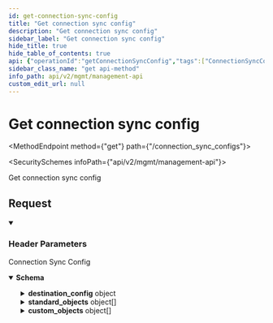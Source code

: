 ```yaml
---
id: get-connection-sync-config
title: "Get connection sync config"
description: "Get connection sync config"
sidebar_label: "Get connection sync config"
hide_title: true
hide_table_of_contents: true
api: {"operationId":"getConnectionSyncConfig","tags":["ConnectionSyncConfigs"],"security":[{"x-api-key":[]}],"parameters":[{"name":"x-customer-id","in":"header","schema":{"type":"string","example":"my-customer-1"},"description":"The customer ID that uniquely identifies the customer in your application","required":true},{"name":"x-provider-name","in":"header","schema":{"type":"string","example":"salesforce"},"description":"The provider name","required":true}],"responses":{"200":{"description":"Connection Sync Config","content":{"application/json":{"schema":{"type":"object","properties":{"destination_config":{"description":"Config specific to the destination","type":"object","properties":{"type":{"type":"string","enum":["postgres"]},"schema":{"type":"string","description":"The schema you'd like to sync to. If not specified, the schema specified in the postgres Destination will be used.","example":"customer_1_schema"}},"required":["type","schema"]},"standard_objects":{"description":"A list of case-sensitive Provider standard objects to be synced. If specified, this list will take override the standard_objects list in SyncConfig.","type":"array","items":{"type":"object","properties":{"object":{"type":"string","description":"The Provider object name (case sensitive)","example":"Contact"}},"required":["object"]}},"custom_objects":{"description":"A list of case-sensitive Provider objects to be synced.","type":"array","items":{"type":"object","properties":{"object":{"type":"string","description":"The Supaglue object name (case sensitive)","example":"Contact__c"}},"required":["object"]}}},"title":"connection_sync_config"}}}}},"description":"Get connection sync config","method":"get","path":"/connection_sync_configs","servers":[{"url":"https://api.supaglue.io/mgmt/v2","description":"Supaglue API"}],"securitySchemes":{"x-api-key":{"type":"apiKey","name":"x-api-key","in":"header","description":"API key to allow developers to access the API"}},"info":{"version":"0.14.4","title":"Management API","contact":{"name":"Supaglue","email":"docs@supaglue.com","url":"https://supaglue.com"},"description":"#### Introduction\n\nWelcome to the Management API documentation. You can use this API to manage customer integrations and connections.\n\n[![Run in Postman](https://run.pstmn.io/button.svg)](https://www.postman.com/supaglue/workspace/supaglue-public/overview)\n\n#### Base API URL\n\n```\nhttps://api.supaglue.io/mgmt/v2\n```\n"},"postman":{"name":"Get connection sync config","description":{"type":"text/plain"},"url":{"path":["connection_sync_configs"],"host":["{{baseUrl}}"],"query":[],"variable":[]},"header":[{"disabled":false,"description":{"content":"(Required) The customer ID that uniquely identifies the customer in your application","type":"text/plain"},"key":"x-customer-id","value":""},{"disabled":false,"description":{"content":"(Required) The provider name","type":"text/plain"},"key":"x-provider-name","value":""},{"key":"Accept","value":"application/json"}],"method":"GET","auth":{"type":"apikey","apikey":[{"type":"any","value":"x-api-key","key":"key"},{"type":"any","value":"<API Key>","key":"value"},{"type":"any","value":"header","key":"in"}]}}}
sidebar_class_name: "get api-method"
info_path: api/v2/mgmt/management-api
custom_edit_url: null
---
```



<h1 className={"openapi__heading"}>Get connection sync config</h1>

<MethodEndpoint method={"get"} path={"/connection_sync_configs"}></MethodEndpoint>

<SecuritySchemes infoPath={"api/v2/mgmt/management-api"}></SecuritySchemes>



Get connection sync config

## Request

<details style={{"marginBottom":"1rem"}} className={"openapi-markdown__details"} data-collapsed={false} open={true}><summary style={{}}><h3 className={"openapi-markdown__details-summary-header-params"}>Header Parameters</h3></summary><div><ul><ParamsItem className={"paramsItem"} param={{"name":"x-customer-id","in":"header","schema":{"type":"string","example":"my-customer-1"},"description":"The customer ID that uniquely identifies the customer in your application","required":true}}></ParamsItem><ParamsItem className={"paramsItem"} param={{"name":"x-provider-name","in":"header","schema":{"type":"string","example":"salesforce"},"description":"The provider name","required":true}}></ParamsItem></ul></div></details><div><div><ApiTabs><TabItem label={"200"} value={"200"}><div>

Connection Sync Config

</div><div><MimeTabs className={"openapi-tabs__mime"} schemaType={"response"}><TabItem label={"application/json"} value={"application/json"}><SchemaTabs className={"openapi-tabs__schema"}><TabItem label={"Schema"} value={"Schema"}><details style={{}} className={"openapi-markdown__details response"} data-collapsed={false} open={true}><summary style={{}} className={"openapi-markdown__details-summary-response"}><strong>Schema</strong></summary><div style={{"textAlign":"left","marginLeft":"1rem"}}></div><ul style={{"marginLeft":"1rem"}}><SchemaItem collapsible={true} className={"schemaItem"}><details style={{}} className={"openapi-markdown__details"}><summary style={{}}><span className={"openapi-schema__container"}><strong className={"openapi-schema__property"}>destination_config</strong><span className={"openapi-schema__name"}> object</span></span></summary><div style={{"marginLeft":"1rem"}}><div style={{"marginTop":".5rem","marginBottom":".5rem"}}>

Config specific to the destination

</div><SchemaItem collapsible={false} name={"type"} required={true} schemaName={"string"} qualifierMessage={"**Possible values:** [`postgres`]"} schema={{"type":"string","enum":["postgres"]}}></SchemaItem><SchemaItem collapsible={false} name={"schema"} required={true} schemaName={"string"} qualifierMessage={undefined} schema={{"type":"string","description":"The schema you'd like to sync to. If not specified, the schema specified in the postgres Destination will be used.","example":"customer_1_schema"}}></SchemaItem></div></details></SchemaItem><SchemaItem collapsible={true} className={"schemaItem"}><details style={{}} className={"openapi-markdown__details"}><summary style={{}}><span className={"openapi-schema__container"}><strong className={"openapi-schema__property"}>standard_objects</strong><span className={"openapi-schema__name"}> object[]</span></span></summary><div style={{"marginLeft":"1rem"}}><div style={{"marginTop":".5rem","marginBottom":".5rem"}}>

A list of case-sensitive Provider standard objects to be synced. If specified, this list will take override the standard_objects list in SyncConfig.

</div><li><div style={{"fontSize":"var(--ifm-code-font-size)","opacity":"0.6","marginLeft":"-.5rem","paddingBottom":".5rem"}}>Array [</div></li><SchemaItem collapsible={false} name={"object"} required={true} schemaName={"string"} qualifierMessage={undefined} schema={{"type":"string","description":"The Provider object name (case sensitive)","example":"Contact"}}></SchemaItem><li><div style={{"fontSize":"var(--ifm-code-font-size)","opacity":"0.6","marginLeft":"-.5rem"}}>]</div></li></div></details></SchemaItem><SchemaItem collapsible={true} className={"schemaItem"}><details style={{}} className={"openapi-markdown__details"}><summary style={{}}><span className={"openapi-schema__container"}><strong className={"openapi-schema__property"}>custom_objects</strong><span className={"openapi-schema__name"}> object[]</span></span></summary><div style={{"marginLeft":"1rem"}}><div style={{"marginTop":".5rem","marginBottom":".5rem"}}>

A list of case-sensitive Provider objects to be synced.

</div><li><div style={{"fontSize":"var(--ifm-code-font-size)","opacity":"0.6","marginLeft":"-.5rem","paddingBottom":".5rem"}}>Array [</div></li><SchemaItem collapsible={false} name={"object"} required={true} schemaName={"string"} qualifierMessage={undefined} schema={{"type":"string","description":"The Supaglue object name (case sensitive)","example":"Contact__c"}}></SchemaItem><li><div style={{"fontSize":"var(--ifm-code-font-size)","opacity":"0.6","marginLeft":"-.5rem"}}>]</div></li></div></details></SchemaItem></ul></details></TabItem><TabItem label={"Example (from schema)"} value={"Example (from schema)"}><ResponseSamples responseExample={"{\n  \"destination_config\": {\n    \"type\": \"postgres\",\n    \"schema\": \"customer_1_schema\"\n  },\n  \"standard_objects\": [\n    {\n      \"object\": \"Contact\"\n    }\n  ],\n  \"custom_objects\": [\n    {\n      \"object\": \"Contact__c\"\n    }\n  ]\n}"} language={"json"}></ResponseSamples></TabItem></SchemaTabs></TabItem></MimeTabs></div></TabItem></ApiTabs></div></div>
      
